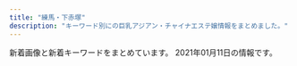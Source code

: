 ```yaml
---
title: "練馬・下赤塚"
description: "キーワード別にの巨乳アジアン・チャイナエステ嬢情報をまとめました。"
---
```


新着画像と新着キーワードをまとめています。
2021年01月11日の情報です。

<DmmAffiliateIns />
<KeywordTable
  shops={
    [
    {
        "url": "http://anzu.abnavi.info/",
        "keywords": {
            "85": 3,
            "D": 8,
            "83": 1,
            "C": 17,
            "87": 3,
            "E": 2,
            "86": 3
        },
        "station": "\u6210\u5897\u99c5",
        "img_links": [
            "http://anzu.abnavi.info/images/room3.jpg",
            "http://anzu.abnavi.info/images/s_staff.jpg",
            "http://anzu.abnavi.info/images/nbj3.jpg",
            "http://anzu.abnavi.info/photos/sites/35/2020/11/2020110503074787.jpg",
            "http://anzu.abnavi.info/images/nbj1.jpg",
            "http://anzu.abnavi.info/photos/sites/35/2020/10/2020103006583191.jpg",
            "http://anzu.abnavi.info/images/room2.jpg",
            "http://anzu.abnavi.info/images/mobile.jpg",
            "http://anzu.abnavi.info/photos/sites/35/2020/10/2020103006583042.jpg",
            "http://anzu.abnavi.info/images/news_bj3.jpg",
            "http://anzu.abnavi.info/photos/sites/35/2020/11/2020110503074285.jpg",
            "http://anzu.abnavi.info/photos/sites/35/2020/11/2020111701471610.jpg",
            "http://anzu.abnavi.info/images/room1.jpg",
            "http://anzu.abnavi.info/images/end.png",
            "http://anzu.abnavi.info/photos/sites/35/2020/11/2020111701471573.jpg",
            "http://anzu.abnavi.info/photos/sites/35/2020/10/2020103006583225.jpg",
            "http://anzu.abnavi.info/photos/sites/35/2020/10/2020103006583256.jpg",
            "http://anzu.abnavi.info/photos/sites/35/2021/01/2021010706402780.jpg",
            "http://anzu.abnavi.info/images/room4.jpg",
            "http://anzu.abnavi.info/images/top.jpg",
            "http://anzu.abnavi.info/photos/sites/35/2020/11/2020111105580517.jpg",
            "http://anzu.abnavi.info/photos/sites/35/2020/10/2020103007061436.jpg",
            "http://anzu.abnavi.info/images/s_news.png"
        ],
        "name": "\u59eb"
    },
    {
        "keywords": {
            "C": 8
        },
        "url": "http://www.nerima-rose.com/",
        "station": "\u7df4\u99ac\u99c5\u5357\u53e3",
        "name": "ROSE",
        "img_links": [
            "http://www.nerima-rose.com/images/rosa-pindao_07.jpg",
            "http://www.nerima-rose.com/images/shop/4/s1.jpg",
            "http://www.nerima-rose.com/images/sys3.jpg",
            "http://www.nerima-rose.com/images/index-rosa_04.jpg",
            "http://www.nerima-rose.com/images/staff/16/kaori2.jpg",
            "http://www.nerima-rose.com/images/aroma/r3.jpg",
            "http://www.nerima-rose.com/images/staff/17/2/kina.jpg",
            "http://www.nerima-rose.com/images/staff/17/2/nana.png",
            "http://www.nerima-rose.com/images/rosa-sys_09a.jpg",
            "http://www.nerima-rose.com/images/shop/11.jpg",
            "http://www.nerima-rose.com/images/index-rosa_09.jpg",
            "http://www.nerima-rose.com/images/nav/nav-rec.jpg",
            "http://www.nerima-rose.com/images/staff/16/misaki2.jpg",
            "http://www.nerima-rose.com/images/shop/3/sh1.jpg",
            "http://www.nerima-rose.com/images/index-rosa_02.jpg",
            "http://www.nerima-rose.com/images/shop/h1.jpg",
            "http://www.nerima-rose.com/images/staff/17/riri.jpg",
            "http://www.nerima-rose.com/images/images/sys2018_06.jpg",
            "http://www.nerima-rose.com/images/staff/17/2/ena.jpg",
            "http://www.nerima-rose.com/images/aroma/r1.jpg",
            "http://www.nerima-rose.com/images/rosa-sys_04.jpg",
            "http://www.nerima-rose.com/images/aroma/r2.jpg",
            "http://www.nerima-rose.com/images/images/sys2018_03.jpg",
            "http://www.nerima-rose.com/cgi-bin/topics/img/16-1.jpg",
            "http://www.nerima-rose.com/images/staff/16/aya2.jpg",
            "http://www.nerima-rose.com/images/rosa-pindao_09.jpg",
            "http://www.nerima-rose.com/images/nav/nav-acc.jpg"
        ]
    },
    {
        "station": "\u7df4\u99ac\u99c5A1\u51fa\u53e3",
        "name": "\u30d0\u30d3",
        "img_links": [
            "http://giuytor.xyz/webstyle/line6.png",
            "http://giuytor.xyz/uploads/201210/1-201210163253163.jpg",
            "http://giuytor.xyz/webstyle/line5.png",
            "http://giuytor.xyz/uploads/201027/1-20102G24336356.jpg",
            "http://giuytor.xyz/uploads/201026/1-2010261A409633.jpg",
            "http://giuytor.xyz/uploads/201112/1-20111210002S57.jpg",
            "http://giuytor.xyz/webstyle/call.jpg",
            "http://giuytor.xyz/webstyle/call(1).jpg",
            "http://giuytor.xyz/uploads/201026/1-2010261A21I03.jpg",
            "http://giuytor.xyz/uploads/201030/1-201030101635910.jpg",
            "http://giuytor.xyz/webstyle/line2.png",
            "http://giuytor.xyz/webstyle/line4.png",
            "http://giuytor.xyz/uploads/201027/1-20102G24601461.jpg",
            "http://giuytor.xyz/webstyle/notice.png",
            "http://giuytor.xyz/uploads/201027/1-20102G24150649.jpg",
            "http://giuytor.xyz/uploads/201027/1-20102G24422144.jpg",
            "http://giuytor.xyz/webstyle/sign(1).png",
            "http://giuytor.xyz/uploads/201027/1-20102G2423W16.jpg",
            "http://giuytor.xyz/webstyle/sign.png",
            "http://giuytor.xyz/webstyle/line1.png",
            "http://giuytor.xyz/webstyle/line3.png",
            "http://giuytor.xyz/uploads/201026/1-201026164952248.jpg",
            "http://giuytor.xyz/uploads/201210/1-2012101602095L.jpg",
            "http://giuytor.xyz/webstyle/sign(2).png",
            "http://giuytor.xyz/webstyle/mobile_02.png",
            "http://giuytor.xyz/webstyle/mobile_01.png",
            "http://giuytor.xyz/uploads/201027/1-20102G24525a5.jpg"
        ],
        "url": "http://giuytor.xyz/",
        "keywords": {
            "\u4e73": 7
        }
    },
    {
        "station": "\u7df4\u99ac\u99c5",
        "name": "\u591c\u306e\u30ac\u30fc\u30c7\u30f3",
        "keywords": {
            "D": 3,
            "87": 1,
            "F": 1,
            "92": 2,
            "89": 2,
            "85": 1,
            "E": 1,
            "C": 1
        },
        "img_links": [
            "http://koukoku.xyz/garden/css/staff/staff001.jpg",
            "http://koukoku.xyz/garden/css/staff/staff004.jpg",
            "http://koukoku.xyz/garden/css/staff001.jpg",
            "http://koukoku.xyz/garden/css/staff/staff05.jpg",
            "http://koukoku.xyz/garden/css/right.jpg",
            "http://koukoku.xyz/garden/css/nav/nav06.png",
            "http://koukoku.xyz/garden/css/staff05.jpg",
            "http://koukoku.xyz/garden/css/nav/nav04.png",
            "http://koukoku.xyz/garden/css/nav/nav02.png",
            "http://koukoku.xyz/garden/css/top01.jpg",
            "http://koukoku.xyz/garden/css/staff/staff003.jpg",
            "http://koukoku.xyz/garden/css/nav/nav01.png",
            "http://koukoku.xyz/garden/css/staff/staff06.jpg",
            "http://koukoku.xyz/garden/css/nav/nav03.png",
            "http://koukoku.xyz/garden/css/staff06.jpg",
            "http://koukoku.xyz/garden/css/top04.jpg",
            "http://koukoku.xyz/garden/css/staff/staff05-b.jpg",
            "http://koukoku.xyz/garden/css/staff0002.jpg",
            "http://koukoku.xyz/garden/css/nav/nav05.png",
            "http://koukoku.xyz/garden/css/left.jpg",
            "http://koukoku.xyz/garden/css/staff/staff002.jpg",
            "http://koukoku.xyz/garden/css/tel.png"
        ],
        "url": "http://koukoku.xyz/garden/"
    },
    {
        "name": "\u30b7\u30a8\u30b9\u30bf",
        "keywords": {
            "85": 8,
            "D": 12,
            "88": 4
        },
        "station": "\u5927\u6cc9\u5b66\u5712\u99c5\u5317\u53e3",
        "img_links": [
            "http://siesta.ests.jp/images/news.jpg",
            "http://siesta.ests.jp/images/acc4.jpg",
            "http://siesta.ests.jp/photos/sites/39/2021/01/2021011116333321.jpg",
            "http://siesta.ests.jp/images/info.jpg",
            "http://siesta.ests.jp/images/mobile1.jpg",
            "http://siesta.ests.jp/images/s-staff.jpg",
            "http://siesta.ests.jp/images/mobile.jpg",
            "http://siesta.ests.jp/images/pick.jpg",
            "http://siesta.ests.jp/images/acc1.jpg",
            "http://siesta.ests.jp/images/acc3.jpg",
            "http://siesta.ests.jp/photos/sites/39/2021/01/2021010314234247.jpg",
            "http://siesta.ests.jp/images/s-recriut.jpg",
            "http://siesta.ests.jp/photos/sites/39/2021/01/2021011116333493.jpg",
            "http://siesta.ests.jp/images/acc2.jpg",
            "http://siesta.ests.jp/photos/sites/39/2021/01/2021011116333298.jpg",
            "http://siesta.ests.jp/images/top.png"
        ],
        "url": "http://siesta.ests.jp/"
    },
    {
        "keywords": {
            "C": 7
        },
        "img_links": [
            "http://himawari.est-u.com/staff/sakura.jpg",
            "http://himawari.est-u.com/staff/yuki.jpg",
            "http://himawari.est-u.com/staff/nami.jpg",
            "http://himawari.est-u.com/images/a2.jpg",
            "http://himawari.est-u.com/images/index_02.jpg",
            "http://himawari.est-u.com/images/index_08.jpg",
            "http://himawari.est-u.com/staff/umi.jpg",
            "http://himawari.est-u.com/staff/eri.jpg",
            "http://himawari.est-u.com/images/therpist.jpg",
            "http://himawari.est-u.com/staff/asuka.jpg",
            "http://himawari.est-u.com/images/index_10.jpg",
            "http://himawari.est-u.com/images/index2_08.jpg",
            "http://himawari.est-u.com/staff/miyuki.jpg",
            "http://himawari.est-u.com/images/a1.jpg",
            "http://himawari.est-u.com/images/down.jpg",
            "http://himawari.est-u.com/images/index_04.jpg",
            "http://himawari.est-u.com/staff/izumi.jpg"
        ],
        "name": "\u3072\u307e\u308f\u308a",
        "station": "\u7df4\u99ac\u99c5\u5357\u53e3",
        "url": "http://himawari.est-u.com/"
    },
    {
        "keywords": {
            "88": 1,
            "C": 17,
            "F": 3,
            "D": 1,
            "87": 3,
            "89": 2,
            "86": 4,
            "E": 5
        },
        "img_links": [
            "http://binrou.net/img/acc.jpg",
            "http://binrou.net/img/st108.jpg",
            "http://binrou.net/i/img/r1.jpg",
            "http://binrou.net/i/img/sta104.jpg",
            "http://binrou.net/i/img/r3.jpg",
            "http://binrou.net/i/img/sta116.jpg",
            "http://binrou.net/img/sta111.jpg",
            "http://binrou.net/i/img/sta100.jpg",
            "http://binrou.net/img/st116.jpg",
            "http://binrou.net/img/mo.png",
            "http://binrou.net/img/sta114.jpg",
            "http://binrou.net/img/s117.jpg",
            "http://binrou.net/i/img/sta80.jpg",
            "http://binrou.net/i/img/sta114.jpg",
            "http://binrou.net/img/sta116.jpg",
            "http://binrou.net/i/img/sta112.jpg",
            "http://binrou.net/img/st107.jpg",
            "http://binrou.net/img/st114.jpg",
            "http://binrou.net/i/img/sta108.jpg",
            "http://binrou.net/img/st112.jpg",
            "http://binrou.net/i/img/sta117.jpg",
            "http://binrou.net/i/img/sta88.jpg",
            "http://binrou.net/i/img/sta97.jpg",
            "http://binrou.net/img/s111.jpg",
            "http://binrou.net/img/fla.jpg",
            "http://binrou.net/i/img/sta109.jpg",
            "http://binrou.net/i/img/r4.jpg",
            "http://binrou.net/i/img/sta89.jpg",
            "http://binrou.net/img/st115.jpg",
            "http://binrou.net/i/img/r2.jpg",
            "http://binrou.net/img/s115.jpg",
            "http://binrou.net/i/img/sta98.jpg",
            "http://binrou.net/img/sta112.jpg",
            "http://binrou.net/img/s108.jpg",
            "http://binrou.net/i/img/sta115.jpg",
            "http://binrou.net/img/s114.jpg",
            "http://binrou.net/img/st117.jpg",
            "http://binrou.net/img/sta117.jpg",
            "http://binrou.net/img/s109.jpg",
            "http://binrou.net/img/st111.jpg",
            "http://binrou.net/i/img/sta105.jpg",
            "http://binrou.net/img/sta115.jpg",
            "http://binrou.net/img/sta107.jpg",
            "http://binrou.net/img/sta109.jpg",
            "http://binrou.net/img/botton.jpg",
            "http://binrou.net/img/s112.jpg",
            "http://binrou.net/i/img/acc.jpg",
            "http://binrou.net/img/st109.jpg",
            "http://binrou.net/i/img/st111.jpg",
            "http://binrou.net/i/img/sta92.jpg",
            "http://binrou.net/img/pickup20.jpg",
            "http://binrou.net/img/sta108.jpg",
            "http://binrou.net/img/s116.jpg",
            "http://binrou.net/i/img/sta111.jpg",
            "http://binrou.net/i/img/sta94.jpg",
            "http://binrou.net/i/img/st115.jpg"
        ],
        "name": "\u30ad\u30e9\u30ad\u30e9",
        "url": "http://binrou.net/",
        "station": "\u7df4\u99ac\u99c5\u897f\u53e3"
    },
    {
        "station": "\u7df4\u99ac\u99c5\u897f\u53e3",
        "name": "\u30dd\u30f3\u30d5\u30fc",
        "img_links": [
            "http://ponfu-massage.work/img/botton.jpg",
            "http://ponfu-massage.work/img/sta44.jpg",
            "http://ponfu-massage.work/img/st28.jpg",
            "http://ponfu-massage.work/img/st35.jpg",
            "http://ponfu-massage.work/img/acc7.jpg",
            "http://ponfu-massage.work/img/s26.jpg",
            "http://ponfu-massage.work/img/sta43.jpg",
            "http://ponfu-massage.work/img/sta40.jpg",
            "http://ponfu-massage.work/img/acc2.jpg",
            "http://ponfu-massage.work/img/st40.jpg",
            "http://ponfu-massage.work/img/sta35.jpg",
            "http://ponfu-massage.work/img/st42.jpg",
            "http://ponfu-massage.work/img/sta28.jpg",
            "http://ponfu-massage.work/img/sta42.jpg",
            "http://ponfu-massage.work/img/sta38.jpg",
            "http://ponfu-massage.work/img/s30.jpg",
            "http://ponfu-massage.work/img/sta37.jpg",
            "http://ponfu-massage.work/img/st18.jpg",
            "http://ponfu-massage.work/img/sta30.jpg",
            "http://ponfu-massage.work/img/acc8.jpg",
            "http://ponfu-massage.work/img/s39.jpg",
            "http://ponfu-massage.work/img/st39.jpg",
            "http://ponfu-massage.work/img/st43.jpg",
            "http://ponfu-massage.work/img/s38.jpg",
            "http://ponfu-massage.work/img/s37.jpg",
            "http://ponfu-massage.work/img/sta39.jpg",
            "http://ponfu-massage.work/img/st41.jpg",
            "http://ponfu-massage.work/img/sta41.jpg",
            "http://ponfu-massage.work/img/s43.jpg",
            "http://ponfu-massage.work/img/acc4.jpg",
            "http://ponfu-massage.work/img/s42.jpg",
            "http://ponfu-massage.work/img/acc1.jpg",
            "http://ponfu-massage.work/img/st44.jpg",
            "http://ponfu-massage.work/img/st26.jpg",
            "http://ponfu-massage.work/img/acc9.jpg",
            "http://ponfu-massage.work/img/s41.jpg",
            "http://ponfu-massage.work/img/s40.jpg",
            "http://ponfu-massage.work/img/acc10.jpg",
            "http://ponfu-massage.work/img/st30.jpg",
            "http://ponfu-massage.work/img/s44.jpg",
            "http://ponfu-massage.work/img/acc5.jpg",
            "http://ponfu-massage.work/img/st37.jpg",
            "http://ponfu-massage.work/img/st38.jpg",
            "http://ponfu-massage.work/img/acc6.jpg",
            "http://ponfu-massage.work/img/sta26.jpg",
            "http://ponfu-massage.work/img/campian.jpg",
            "http://ponfu-massage.work/img/acc3.jpg"
        ],
        "keywords": {
            "F": 1,
            "D": 11,
            "89": 1,
            "85": 3,
            "84": 1,
            "C": 22,
            "87": 4,
            "88": 4
        },
        "url": "http://ponfu-massage.work/"
    },
    {
        "name": "\u61a9",
        "url": "http://c-ikoi.work/",
        "keywords": {},
        "img_links": [
            "http://c-ikoi.work/images/1.jpg",
            "http://c-ikoi.work/img/momo1.jpg",
            "http://c-ikoi.work/images/line.png",
            "http://c-ikoi.work/images/rec2.png",
            "http://c-ikoi.work/img/misaki1.jpg",
            "http://c-ikoi.work/images/interior_t.jpg",
            "http://c-ikoi.work/images/head.jpg",
            "http://c-ikoi.work/images/int2.png",
            "http://c-ikoi.work/images/mobile.jpg",
            "http://c-ikoi.work/images/news.jpg",
            "http://c-ikoi.work/img/riri1.jpg",
            "http://c-ikoi.work/images/rec1.png",
            "http://c-ikoi.work/images/int3.png",
            "http://c-ikoi.work/images/2.jpg",
            "http://c-ikoi.work/images/tel.jpg",
            "http://c-ikoi.work/images/3.jpg",
            "http://c-ikoi.work/images/concept.jpg",
            "http://c-ikoi.work/images/sys3.png",
            "http://c-ikoi.work/images/sys2.jpg",
            "http://c-ikoi.work/images/4.jpg",
            "http://c-ikoi.work/images/staff_t.jpg",
            "http://c-ikoi.work/images/int1.png",
            "http://c-ikoi.work/img/yuna1.jpg",
            "http://c-ikoi.work/images/sys1.jpg"
        ],
        "station": "\u5927\u5c71\u99c5\u5357\u53e3"
    },
    {
        "name": "AROMA PLAZA \u30a2\u30ed\u30de\u30d7\u30e9\u30b6",
        "station": "\u77f3\u795e\u4e95\u516c\u5712\u99c5\u5357\u53e3",
        "keywords": {
            "D": 10,
            "C": 4,
            "E": 6
        },
        "img_links": [
            "http://aroma-p.info/wp/wp-content/themes/Butterfly2_ver_1_3/event/top-img021.png",
            "http://aroma-p.info/wp/wp-content/uploads/2019/07/darstyfauya.jpg",
            "http://aroma-p.info/wp/wp-content/themes/Butterfly2_ver_1_3/images/room/4.jpg",
            "http://aroma-p.info/wp/wp-content/themes/Butterfly2_ver_1_3/images/room/6.jpg",
            "http://aroma-p.info/wp/wp-content/uploads/2019/01/hsiaojilakla.jpg",
            "http://aroma-p.info/wp/wp-content/themes/Butterfly2_ver_1_3/event/top-img09.png",
            "http://aroma-p.info/wp/wp-content/themes/Butterfly2_ver_1_3/images/room/1.jpg",
            "http://aroma-p.info/wp/wp-content/uploads/2020/09/78654a1.jpg",
            "http://aroma-p.info/wp/wp-content/themes/Butterfly2_ver_1_3/images/room/5.jpg",
            "http://aroma-p.info/wp/wp-content/themes/Butterfly2_ver_1_3/images/tel.png",
            "http://aroma-p.info/wp/wp-content/uploads/2020/10/198765rsa.jpg",
            "http://aroma-p.info/wp/wp-content/uploads/2019/12/sayugihojka.jpg",
            "http://aroma-p.info/wp/wp-content/themes/Butterfly2_ver_1_3/images/room/3.jpg",
            "http://aroma-p.info/wp/wp-content/uploads/2019/11/asashiojpka.jpg",
            "http://aroma-p.info/wp/wp-content/uploads/2018/06/hiusasalklksaa.jpg",
            "http://aroma-p.info/wp/wp-content/themes/Butterfly2_ver_1_3/images/room/2.jpg",
            "http://aroma-p.info/wp/wp-content/uploads/2019/07/faytusgiahojpk.jpg",
            "http://aroma-p.info/wp/wp-content/uploads/2020/11/iouyghsa.jpg",
            "http://aroma-p.info/wp/wp-content/uploads/2020/07/aws4e5drft1.jpg",
            "http://aroma-p.info/wp/wp-content/themes/Butterfly2_ver_1_3/event/top-img01.png",
            "http://aroma-p.info/wp/wp-content/themes/Butterfly2_ver_1_3/images/call.png"
        ],
        "url": "http://aroma-p.info/"
    },
    {
        "station": "\u4e0a\u677f\u6a4b\u99c5\u5317\u53e3",
        "name": "\u8776",
        "keywords": {},
        "img_links": [
            "http://www.relaxes.info/images/header_bg.png",
            "http://www.relaxes.info/images/t2.png",
            "http://www.relaxes.info/images/ttl_price.png",
            "http://www.relaxes.info/images/ttl_staff.png",
            "http://www.relaxes.info/up/uploads/20180315212810me.jpg",
            "http://www.relaxes.info/images/t1.png",
            "http://www.relaxes.info/up/uploads/2017071800271212.jpg",
            "http://www.relaxes.info/images/price.jpg",
            "http://www.relaxes.info/images/ttl_qj.png",
            "http://www.relaxes.info/images/info.jpg",
            "http://www.relaxes.info/up/uploads/20201028211704mm.jpg",
            "http://www.relaxes.info/images/s1.png",
            "http://www.relaxes.info/images/rec.png"
        ],
        "url": "http://www.relaxes.info/"
    },
    {
        "url": "http://amaen.rankuens.com/",
        "keywords": {
            "C": 1,
            "87": 1,
            "D": 1,
            "89": 3
        },
        "station": "\u7df4\u99ac\u99c5",
        "img_links": [
            "http://amaen.rankuens.com/css/top04.jpg",
            "http://amaen.rankuens.com/css/nav/nav05.png",
            "http://amaen.rankuens.com/css/left.png",
            "http://amaen.rankuens.com/css/staff/naiyo01.png",
            "http://amaen.rankuens.com/css/staff/staff-001.jpg",
            "http://amaen.rankuens.com/css/staff/staff-002.jpg",
            "http://amaen.rankuens.com/css/top01.jpg",
            "http://amaen.rankuens.com/css/staff/staff-04.jpg",
            "http://amaen.rankuens.com/css/nav/nav01.png",
            "http://amaen.rankuens.com/css/nav/nav06.png",
            "http://amaen.rankuens.com/css/staff/naiyo02.png",
            "http://amaen.rankuens.com/css/head.jpg",
            "http://amaen.rankuens.com/css/nav/nav02.png",
            "http://amaen.rankuens.com/css/staff/staff-03.jpg",
            "http://amaen.rankuens.com/css/top02.jpg",
            "http://amaen.rankuens.com/css/right.png",
            "http://amaen.rankuens.com/css/nav/nav03.png",
            "http://amaen.rankuens.com/css/nav/nav04.png"
        ],
        "name": "\u7518\u3048\u3093\u574a"
    },
    {
        "url": "http://es-nerima.biz/",
        "name": "\u3046\u3089\u3089",
        "img_links": [
            "http://es-nerima.biz/wp-content/uploads/2016/10/gallery1.jpg",
            "http://es-nerima.biz/wp-content/themes/template-salon2/images/tel.png",
            "http://es-nerima.biz/wp-content/uploads/2016/10/g3-250x330.jpg",
            "http://es-nerima.biz/wp-content/uploads/2016/10/camp-bnr.jpg",
            "http://es-nerima.biz/wp-content/uploads/2016/10/gallery7.jpg",
            "http://es-nerima.biz/wp-content/themes/template-salon2/images/gallery2.jpg",
            "http://es-nerima.biz/wp-content/themes/template-salon2/images/massage-de_88_31.jpg",
            "http://es-nerima.biz/wp-content/uploads/2016/10/g1-250x330.jpg",
            "http://es-nerima.biz/wp-content/themes/template-salon2/images/pickup-frame.png",
            "http://es-nerima.biz/wp-content/themes/template-salon2/images/gallery1.jpg",
            "http://es-nerima.biz/wp-content/uploads/2016/10/girl-1-250x330.jpg",
            "http://es-nerima.biz/wp-content/themes/template-salon2/images/slider1.jpg",
            "http://es-nerima.biz/wp-content/uploads/2016/10/g5.jpg",
            "http://es-nerima.biz/wp-content/uploads/2016/10/gallery6.jpg",
            "http://es-nerima.biz/wp-content/uploads/2016/10/gallery2.jpg",
            "http://es-nerima.biz/wp-content/uploads/2016/10/gallery5.jpg",
            "http://es-nerima.biz/wp-content/themes/template-salon2/images/news-ttl.png",
            "http://es-nerima.biz/wp-content/uploads/2016/10/g3.jpg",
            "http://es-nerima.biz/wp-content/uploads/2016/10/g5-250x330.jpg",
            "http://es-nerima.biz/wp-content/uploads/2016/10/gallery8-600x600.jpg",
            "http://es-nerima.biz/wp-content/themes/template-salon2/images/gallery4.jpg",
            "http://es-nerima.biz/wp-content/uploads/2016/10/g4-250x330.jpg",
            "http://es-nerima.biz/wp-content/uploads/2016/10/g6-250x330.jpg",
            "http://es-nerima.biz/wp-content/uploads/2016/10/g4.jpg",
            "http://cdn.dino-es.com/images/logo/88x31DinoEs.png",
            "http://es-nerima.biz/wp-content/themes/template-salon2/images/camp-bnr.jpg",
            "http://es-nerima.biz/wp-content/uploads/2016/10/g6.jpg",
            "http://es-nerima.biz/wp-content/themes/template-salon2/images/pickup-ttl.png",
            "http://es-nerima.biz/wp-content/uploads/2016/10/mika.jpg",
            "http://es-nerima.biz/wp-content/uploads/2016/10/eri-250x330.jpg",
            "http://es-nerima.biz/wp-content/uploads/2016/10/mika-250x330.jpg",
            "http://es-nerima.biz/wp-content/uploads/2016/10/eri.jpg",
            "http://es-nerima.biz/wp-content/themes/template-salon2/images/gallery3.jpg",
            "http://es-nerima.biz/wp-content/uploads/2016/10/gallery3.jpg",
            "http://es-nerima.biz/wp-content/themes/template-salon2/images/newface-ttl.png",
            "http://es-nerima.biz/wp-content/uploads/2016/10/girl-1.jpg",
            "http://es-nerima.biz/wp-content/themes/template-salon2/images/magazine.jpg",
            "http://es-nerima.biz/wp-content/uploads/2016/10/gallery8.jpg",
            "http://es-nerima.biz/wp-content/themes/template-salon2/images/gallery-ttl.png"
        ],
        "station": "\u7df4\u99ac\u99c5\u5317\u53e3",
        "keywords": {}
    },
    {
        "url": "http://www.es-kou.link/",
        "keywords": {},
        "img_links": [
            "http://www.es-kou.link/images/sys3.png",
            "http://www.es-kou.link/images/info.png",
            "http://www.es-kou.link/images/head.jpg",
            "http://www.es-kou.link/img/satomi1.jpg",
            "http://www.es-kou.link/images/int2.png",
            "http://www.es-kou.link/images/b1.jpg",
            "http://www.es-kou.link/images/sys1.jpg",
            "http://www.es-kou.link/img/mimi1.jpg",
            "http://www.es-kou.link/images/3.jpg",
            "http://www.es-kou.link/images/1.jpg",
            "http://www.es-kou.link/images/2.jpg",
            "http://www.es-kou.link/images/staff_t.jpg",
            "http://www.es-kou.link/images/news.jpg",
            "http://www.es-kou.link/images/s1.png",
            "http://www.es-kou.link/images/int1.png",
            "http://www.es-kou.link/images/sys2.jpg",
            "http://www.es-kou.link/images/b2.jpg",
            "http://www.es-kou.link/images/mobile.jpg",
            "http://www.es-kou.link/images/interior_t.jpg",
            "http://www.es-kou.link/img/nana1.jpg"
        ],
        "station": "\u4e0b\u8d64\u585a\u99c5\u5317\u53e3",
        "name": "\u7d05\u6708"
    },
    {
        "station": "\u7df4\u99ac\u99c5\u897f\u53e3",
        "keywords": {
            "D": 7,
            "E": 8
        },
        "url": "https://salasa.tokyo/",
        "name": "\u3064\u307c\u307f",
        "img_links": [
            "https://salasa.tokyo/wp-content/themes/este/img/top-img01b.png",
            "https://salasa.tokyo/wp-content/themes/este/img/top-img01.png",
            "https://salasa.tokyo/wp-content/themes/este/img/3.jpg",
            "https://salasa.tokyo/wp-content/themes/este/img/top-img02.png",
            "https://salasa.tokyo/wp-content/themes/este/img/tel_header.png",
            "https://salasa.tokyo/wp-content/uploads/2020/02/41salasa.jpg",
            "https://salasa.tokyo/wp-content/uploads/2020/02/1salasa.jpg",
            "https://salasa.tokyo/wp-content/themes/este/img/tel_footer.png",
            "https://salasa.tokyo/wp-content/themes/este/img/1.jpg",
            "https://salasa.tokyo/wp-content/uploads/2020/02/32salasa.jpg",
            "https://salasa.tokyo/wp-content/themes/este/img/4.jpg",
            "https://salasa.tokyo/wp-content/themes/este/img/top-img04.png",
            "https://salasa.tokyo/wp-content/themes/este/img/call.png",
            "https://salasa.tokyo/wp-content/themes/este/img/top-img05.png",
            "https://salasa.tokyo/wp-content/uploads/2020/02/11salasa.jpg",
            "https://salasa.tokyo/wp-content/themes/este/img/top-img021.png",
            "https://salasa.tokyo/wp-content/themes/este/img/top-img01a.png",
            "https://salasa.tokyo/wp-content/themes/este/img/2.jpg"
        ]
    },
    {
        "name": "\u5927\u5983",
        "img_links": [
            "http://sh-dafei.work/uploads/190301/1-1Z30116320A41.jpg",
            "http://sh-dafei.work/uploads/181206/1-1Q2061253211D.jpg",
            "http://sh-dafei.work/uploads/allimg/180612/1-1P612160305350.jpg",
            "http://sh-dafei.work/templets/default/pc/picture/face.png",
            "http://sh-dafei.work/uploads/181207/1-1Q20G35320X0.png",
            "http://sh-dafei.work/uploads/181206/1-1Q2061250494E.jpg",
            "http://sh-dafei.work/templets/default/pc/picture/s_pick.png",
            "http://sh-dafei.work/templets/default/pc/picture/s_staff.png",
            "http://sh-dafei.work/uploads/180227/1-1P22G40S5448.jpg",
            "http://sh-dafei.work/uploads/171031/1-1G0311G344914.jpg",
            "http://sh-dafei.work/uploads/181206/1-1Q2061249563O.jpg",
            "http://sh-dafei.work/uploads/190130/1-1Z130162635508.jpg",
            "http://sh-dafei.work/uploads/171031/1-1G0311G556445.jpg",
            "http://sh-dafei.work/uploads/191115/1-191115132040J2.jpg",
            "http://sh-dafei.work/templets/default/pc/picture/staffs.png",
            "http://sh-dafei.work/uploads/180612/1-1P6121601061c.jpg",
            "http://sh-dafei.work/uploads/200612/1-200612154534W8.jpg",
            "http://sh-dafei.work/uploads/200117/1-20011G614144B.jpg",
            "http://sh-dafei.work/templets/default/pc/picture/end1.jpg",
            "http://sh-dafei.work/uploads/190809/1-1ZP9125I01S.jpg",
            "http://sh-dafei.work/uploads/181207/1-1Q20G40K63R.jpg",
            "http://sh-dafei.work/uploads/201002/1-201002144Z11V.jpg",
            "http://sh-dafei.work/uploads/181214/1-1Q214154222511.jpg",
            "http://sh-dafei.work/uploads/201113/1-20111314213cQ.jpg",
            "http://sh-dafei.work/uploads/190329/1-1Z329151011c7.jpg",
            "http://sh-dafei.work/uploads/171031/1-1G0311G4095M.jpg",
            "http://sh-dafei.work/uploads/171031/1-1G0311G531445.jpg",
            "http://sh-dafei.work/uploads/171031/1-1G0311G505933.jpg",
            "http://sh-dafei.work/uploads/181206/1-1Q206125154224.jpg",
            "http://sh-dafei.work/templets/default/pc/picture/s_news.png",
            "http://sh-dafei.work/uploads/180612/1-1P612160029349.jpg",
            "http://sh-dafei.work/uploads/190924/1-1Z924151334121.jpg"
        ],
        "station": "\u7df4\u99ac\u99c5\u897f\u53e3",
        "keywords": {},
        "url": "http://sh-dafei.work/"
    },
    {
        "keywords": {},
        "name": "\u697d\u3005",
        "img_links": [],
        "station": "\u65b0\u685c\u53f0\u99c5",
        "url": "https://1270791003.wixsite.com/mysite/"
    },
    {
        "station": "\u4e0b\u8d64\u585a\u99c5\u5317\u53e3",
        "keywords": {},
        "img_links": [
            "http://c-sakura.work/images/1.jpg",
            "http://c-sakura.work/images/int1.png",
            "http://c-sakura.work/images/int2.png",
            "http://c-sakura.work/images/sys1.png",
            "http://c-sakura.work/images/head.jpg",
            "http://c-sakura.work/img/yuyu1.jpg",
            "http://c-sakura.work/images/sisu.png",
            "http://c-sakura.work/images/tel.jpg",
            "http://c-sakura.work/images/interior_t.jpg",
            "http://c-sakura.work/images/3.jpg",
            "http://c-sakura.work/img/ami1.jpg",
            "http://c-sakura.work/images/staff_t.jpg",
            "http://c-sakura.work/images/mobile.jpg",
            "http://c-sakura.work/images/info.png",
            "http://c-sakura.work/images/news.png",
            "http://c-sakura.work/images/2.jpg",
            "http://c-sakura.work/img/yuri1.jpg"
        ],
        "name": "\u9577\u4e45*\u3061\u3087\u3046\u304d\u3085\u3046",
        "url": "http://c-sakura.work/"
    },
    {
        "img_links": [
            "http://lachesis.este88.com/gals/itika2.jpg",
            "http://lachesis.este88.com/gals/miho1.jpg",
            "http://lachesis.este88.com/gals/aoi1.jpg",
            "http://lachesis.este88.com/gals/rinnka4.jpg",
            "http://lachesis.este88.com/gals/rinnka3.jpg",
            "http://lachesis.este88.com/gals/narumi1.jpg",
            "http://lachesis.este88.com/images/line.jpg",
            "https://lachesis.este88.com/gals/narumi1.jpg",
            "http://lachesis.este88.com/gals/arisa2.jpg",
            "https://lachesis.este88.com/images/sysh3bar.png",
            "http://lachesis.este88.com/gals/tumugi2.jpg",
            "https://lachesis.este88.com/gals/itika1.jpg",
            "https://lachesis.este88.com/gals/tumugi1.jpg",
            "http://lachesis.este88.com/gals/rinnka2.jpg",
            "https://lachesis.este88.com/gals/aoi1.jpg",
            "http://lachesis.este88.com/gals/miku3.jpg",
            "http://lachesis.este88.com/gals/aoi2.jpg",
            "http://lachesis.este88.com/gals/yuu4.jpg",
            "http://lachesis.este88.com/gals/narumi3.jpg",
            "http://lachesis.este88.com/gals/narumi2.jpg",
            "http://lachesis.este88.com/gals/aoi3.jpg",
            "http://lachesis.este88.com/gals/arisa3.jpg",
            "http://lachesis.este88.com/gals/sayaka2.jpg",
            "http://lachesis.este88.com/gals/itika3.jpg",
            "http://lachesis.este88.com/gals/minami2.jpg",
            "http://lachesis.este88.com/gals/rinnka1.jpg",
            "https://lachesis.este88.com/images/bg_header.jpg",
            "http://lachesis.este88.com/images/bg_header3.jpg",
            "http://lachesis.este88.com/gals/miku1.jpg",
            "http://momipara.jp/img/link/momi234.jpg",
            "http://lachesis.este88.com/gals/arisa1.jpg",
            "http://lachesis.este88.com/gals/miho2.jpg",
            "http://lachesis.este88.com/gals/narumi4.jpg",
            "https://lachesis.este88.com/gals/miho1.jpg",
            "http://lachesis.este88.com/gals/miku2.jpg",
            "http://lachesis.este88.com/gals/yuu2.jpg",
            "http://lachesis.este88.com/gals/sayaka3.jpg",
            "http://lachesis.este88.com/images/info5.jpg",
            "http://lachesis.este88.com/images/sysh3bar.png",
            "http://lachesis.este88.com/gals/yuu3.jpg",
            "http://lachesis.este88.com/gals/minami1.jpg",
            "https://lachesis.este88.com/gals/arisa1.jpg",
            "https://lachesis.este88.com/images/info5.jpg",
            "http://lachesis.este88.com/gals/itika1.jpg",
            "https://lachesis.este88.com/gals/miku1.jpg",
            "https://lachesis.este88.com/images/line.jpg",
            "https://lachesis.este88.com/gals/minami1.jpg",
            "https://lachesis.este88.com/images/bg_header3.jpg",
            "http://lachesis.este88.com/gals/maria1.jpg",
            "http://lachesis.este88.com/gals/amina2.jpg",
            "https://lachesis.este88.com/gals/sayaka1.jpg",
            "https://lachesis.este88.com/gals/maria1.jpg",
            "http://lachesis.este88.com/gals/tumugi1.jpg",
            "https://lachesis.este88.com/gals/amina1.jpg",
            "http://lachesis.este88.com/gals/mao1.jpg",
            "http://lachesis.este88.com/gals/yuu1.jpg",
            "http://lachesis.este88.com/gals/mao2.jpg",
            "https://lachesis.este88.com/gals/yuu1.jpg",
            "http://lachesis.este88.com/gals/tumugi3.jpg",
            "https://lachesis.este88.com/gals/rinnka1.jpg",
            "https://lachesis.este88.com/gals/mao1.jpg",
            "http://lachesis.este88.com/images/bg_header.jpg",
            "http://lachesis.este88.com/gals/sayaka1.jpg",
            "http://lachesis.este88.com/gals/miho3.jpg",
            "http://lachesis.este88.com/gals/amina3.jpg",
            "http://lachesis.este88.com/gals/amina1.jpg"
        ],
        "station": "\u5927\u6cc9\u5b66\u5712\u99c5",
        "name": "\u30e9\u30b1\u30b7\u30b9\u5927\u6cc9\u5b66\u5712",
        "keywords": {
            "80": 2,
            "93": 1,
            "95": 1,
            "G": 2,
            "83": 2,
            "D": 4,
            "87": 1,
            "91": 2,
            "94": 1,
            "84": 1,
            "88": 1,
            "F": 3,
            "86": 2,
            "C": 5
        },
        "url": "http://lachesis.este88.com/"
    },
    {
        "keywords": {
            "E": 2,
            "86": 17,
            "94": 1,
            "G": 1,
            "C": 24,
            "D": 16
        },
        "img_links": [
            "http://mannmaru.xyz/uploads/201026/1-201026095440P8.jpg",
            "http://mannmaru.xyz/plus/images/room5.jpg",
            "http://mannmaru.xyz/uploads/201106/1-2011061633492c.jpg",
            "http://mannmaru.xyz/style/images/room3.jpg",
            "http://mannmaru.xyz/uploads/201020/1-2010200TG3423.jpg",
            "http://mannmaru.xyz/style/images/mobile.jpg",
            "http://mannmaru.xyz/uploads/210105/1-210105124QM16.jpg",
            "http://mannmaru.xyz/style/images/end.jpg",
            "http://mannmaru.xyz/uploads/200930/1-200930092325118.jpg",
            "http://mannmaru.xyz/uploads/201214/1-201214140544N0.jpg",
            "http://mannmaru.xyz/style/images/girl-z1.jpg",
            "http://mannmaru.xyz/style/images/girl-z2.jpg",
            "http://mannmaru.xyz/uploads/201214/1-2012141405532C.jpg",
            "http://mannmaru.xyz/uploads/201111/1-201111132553140.jpg",
            "http://mannmaru.xyz/uploads/200908/1-200ZQ30412239.jpg",
            "http://mannmaru.xyz/uploads/201028/1-20102Q24R2Y7.jpg",
            "http://mannmaru.xyz/uploads/201130/1-20113009354V96.jpg",
            "http://mannmaru.xyz/uploads/201214/1-201214140532633.jpg",
            "http://mannmaru.xyz/uploads/201028/1-20102Q24PXb.jpg",
            "http://mannmaru.xyz/uploads/201010/1-2010101A4532c.jpg",
            "http://mannmaru.xyz/uploads/201028/1-20102Q24S0942.jpg",
            "http://mannmaru.xyz/style/images/bj3.png",
            "http://mannmaru.xyz/uploads/200908/1-200ZQ30400545.jpg",
            "http://mannmaru.xyz/uploads/201130/1-20113009355I62.jpg",
            "http://mannmaru.xyz/uploads/201020/1-2010200TF4347.jpg",
            "http://mannmaru.xyz/uploads/200912/1-200912152551K9.jpg",
            "http://mannmaru.xyz/style/images/dt.jpg",
            "http://mannmaru.xyz/uploads/201112/1-2011120U259211.jpg",
            "http://mannmaru.xyz/uploads/201111/1-201111132535H6.jpg",
            "http://mannmaru.xyz/uploads/201106/1-201106163411121.jpg",
            "http://mannmaru.xyz/uploads/200908/1-200ZQ304213L.jpg",
            "http://mannmaru.xyz/uploads/201006/1-201006104306102.jpg",
            "http://mannmaru.xyz/uploads/200808/1-200PQ35300X8.jpg",
            "http://mannmaru.xyz/style/images/room4.jpg",
            "http://mannmaru.xyz/uploads/200930/1-20093009233O42.jpg",
            "http://mannmaru.xyz/uploads/201006/1-201006104323245.jpg",
            "http://mannmaru.xyz/uploads/201212/1-201212152243942.jpg",
            "http://mannmaru.xyz/uploads/201111/1-2011111325441M.jpg",
            "http://mannmaru.xyz/uploads/201130/1-20113009352G24.jpg",
            "http://mannmaru.xyz/style/images/top.png",
            "http://mannmaru.xyz/uploads/200930/1-200930092346129.jpg",
            "http://mannmaru.xyz/uploads/201106/1-201106163420503.jpg",
            "http://mannmaru.xyz/style/images/room1.jpg",
            "http://mannmaru.xyz/uploads/200829/1-200R913195W14.jpg",
            "http://mannmaru.xyz/uploads/201112/1-2011120U33N31.jpg",
            "http://mannmaru.xyz/style/images/room2.jpg",
            "http://mannmaru.xyz/style/images/staff_line.png",
            "http://mannmaru.xyz/uploads/201006/1-201006104331a4.jpg",
            "http://mannmaru.xyz/uploads/201112/1-2011120U32Q21.jpg",
            "http://mannmaru.xyz/uploads/210105/1-210105124S0643.jpg",
            "http://mannmaru.xyz/uploads/201226/1-20122616061Aa.jpg",
            "http://mannmaru.xyz/uploads/201020/1-2010200T649248.jpg",
            "http://mannmaru.xyz/uploads/210105/1-210105124T2148.jpg"
        ],
        "station": "\u6210\u5897\u99c5\u5317\u53e3",
        "name": "\u5348\u5f8c\u306e\u591c",
        "url": "http://mannmaru.xyz/"
    },
    {
        "station": "\u685c\u53f0\u99c5\u5317\u53e3",
        "keywords": {
            "87": 11,
            "85": 22,
            "E": 33,
            "F": 11,
            "88": 22,
            "D": 66,
            "86": 22
        },
        "url": "http://margaret.ests.jp/",
        "name": "\u30de\u30fc\u30ac\u30ec\u30c3\u30c8",
        "img_links": [
            "http://margaret.ests.jp/photos/sites/29/2020/06/2020062814010219.jpeg",
            "http://margaret.ests.jp/photos/sites/29/2020/04/202004102157462.jpeg",
            "http://margaret.ests.jp/photos/sites/29/2020/06/202006301829174.jpeg",
            "http://margaret.ests.jp/images/service3.jpg",
            "http://margaret.ests.jp/images/service4.jpg",
            "http://margaret.ests.jp/images/service2.jpg",
            "http://margaret.ests.jp/images/s_service.png",
            "http://margaret.ests.jp/photos/sites/29/2020/05/202005281752578.jpg",
            "http://margaret.ests.jp/images/info.jpg",
            "http://margaret.ests.jp/images/s_pick.jpg",
            "http://margaret.ests.jp/images/s_news.jpg",
            "http://margaret.ests.jp/photos/sites/29/2020/08/2020082222274080.jpeg",
            "http://margaret.ests.jp/images/room2.jpg",
            "http://margaret.ests.jp/photos/sites/29/2020/04/2020040205541033.jpg",
            "http://margaret.ests.jp/photos/sites/29/2020/08/2020080615352994.jpeg",
            "http://margaret.ests.jp/images/room4.jpg",
            "http://margaret.ests.jp/images/mobile.jpg",
            "http://margaret.ests.jp/images/service1.jpg",
            "http://margaret.ests.jp/images/room3.jpg",
            "http://margaret.ests.jp/images/s_staff.png",
            "http://margaret.ests.jp/images/top.jpg",
            "http://margaret.ests.jp/images/room1.jpg",
            "http://margaret.ests.jp/photos/sites/29/2020/04/2020041014190824.jpg",
            "http://margaret.ests.jp/photos/sites/29/2020/04/202004081414540.jpg",
            "http://margaret.ests.jp/photos/sites/29/2020/03/2020032709162529.jpg"
        ]
    },
    {
        "url": "http://www.sugatabi.mesthe.com/",
        "station": "\u3068\u304d\u308f\u53f0\u99c5\u5357\u53e3",
        "keywords": {
            "87": 4,
            "C": 2,
            "84": 1,
            "85": 1,
            "D": 7,
            "86": 3
        },
        "img_links": [
            "http://www.sugatabi.mesthe.com/files/003-02.jpg",
            "http://www.sugatabi.mesthe.com/files/005-02.jpg",
            "http://www.sugatabi.mesthe.com/files/010.jpg",
            "http://www.sugatabi.mesthe.com/images/girl-z2.jpg",
            "http://www.sugatabi.mesthe.com/files/003.jpg",
            "http://www.sugatabi.mesthe.com/images/girl-z1.jpg",
            "http://www.sugatabi.mesthe.com/files/002-02.jpg",
            "http://www.sugatabi.mesthe.com/files/002.jpg",
            "http://www.sugatabi.mesthe.com/files/006-02.jpg",
            "http://www.sugatabi.mesthe.com/images/shop/shop03.jpg",
            "http://www.sugatabi.mesthe.com/files/001-02.jpg",
            "http://www.sugatabi.mesthe.com/files/010-02.jpg",
            "http://www.sugatabi.mesthe.com/images/shop/shop02.jpg",
            "http://www.sugatabi.mesthe.com/images/top.jpg",
            "http://www.sugatabi.mesthe.com/files/008-02.jpg",
            "http://www.sugatabi.mesthe.com/files/001.jpg",
            "http://www.sugatabi.mesthe.com/files/005.jpg",
            "http://www.sugatabi.mesthe.com/images/link_line.png",
            "http://www.sugatabi.mesthe.com/images/mobile.jpg",
            "http://www.sugatabi.mesthe.com/files/009.jpg",
            "http://www.sugatabi.mesthe.com/images/top_sche.png",
            "http://www.sugatabi.mesthe.com/images/shop/shop01.jpg",
            "http://www.sugatabi.mesthe.com/files/008.jpg",
            "http://www.sugatabi.mesthe.com/files/004.jpg",
            "http://www.sugatabi.mesthe.com/images/staff_line.png",
            "http://www.sugatabi.mesthe.com/files/004-02.jpg",
            "http://www.sugatabi.mesthe.com/images/bj3.png",
            "http://www.sugatabi.mesthe.com/files/006.jpg",
            "http://www.sugatabi.mesthe.com/files/009-02.jpg",
            "http://www.sugatabi.mesthe.com/images/shop/shop04.jpg"
        ],
        "name": "\u59ff\u7f8e"
    },
    {
        "keywords": {
            "87": 33,
            "D": 99,
            "C": 11,
            "85": 22,
            "86": 55
        },
        "station": "\u4e0a\u677f\u6a4b\u99c5\u5317\u53e3",
        "name": "\u6e29",
        "url": "http://tenpo2.iest.info/",
        "img_links": [
            "http://tenpo2.iest.info/photos/sites/25/2019/04/2019041206453392.jpg",
            "http://tenpo2.iest.info/images/top.png",
            "http://tenpo2.iest.info/photos/sites/25/2019/10/2019102807395780.jpg",
            "http://tenpo2.iest.info/images/new1.png",
            "http://tenpo2.iest.info/images/relax.jpg",
            "http://tenpo2.iest.info/images/room4.jpg",
            "http://tenpo2.iest.info/photos/sites/25/2019/04/2019042906213045.jpg",
            "http://tenpo2.iest.info/photos/sites/25/2019/05/2019052301513957.jpg",
            "http://tenpo2.iest.info/images/room1.jpg",
            "http://tenpo2.iest.info/images/info.jpg",
            "http://tenpo2.iest.info/photos/sites/25/2020/08/2020082020101392.jpg",
            "http://tenpo2.iest.info/images/room3.jpg",
            "http://tenpo2.iest.info/images/s_pick.png",
            "http://tenpo2.iest.info/photos/sites/25/2019/10/2019102807364817.jpg",
            "http://tenpo2.iest.info/images/s1.jpg",
            "http://tenpo2.iest.info/photos/sites/25/2019/10/2019102807413363.jpg",
            "http://tenpo2.iest.info/images/s3.jpg",
            "http://tenpo2.iest.info/images/s_news.png",
            "http://tenpo2.iest.info/images/s_staff.jpg",
            "http://tenpo2.iest.info/photos/sites/25/2019/07/2019072405051973.jpg",
            "http://tenpo2.iest.info/photos/sites/25/2019/04/2019042608572293.jpg",
            "http://tenpo2.iest.info/images/room2.jpg",
            "http://tenpo2.iest.info/images/mobile.jpg",
            "http://tenpo2.iest.info/photos/sites/25/2020/08/2020082020111794.jpg"
        ]
    },
    {
        "station": "\u4e0b\u8d64\u585a\u99c5\u5317\u53e3",
        "url": "http://www.hanaest.net/",
        "name": "\u83ef\uff5e\u306f\u306a\uff5e",
        "keywords": {},
        "img_links": [
            "http://www.hanaest.net/images/header_bg.png",
            "http://www.hanaest.net/up/uploads/20161009222712tomo.jpg",
            "http://www.hanaest.net/images/r1.jpg",
            "http://www.hanaest.net/up/uploads/20161128220158nao.jpg",
            "http://www.hanaest.net/up/uploads/20170621202142mimi.jpg",
            "http://www.hanaest.net/images/r2.jpg",
            "http://www.hanaest.net/images/ttl_qj.png",
            "http://www.hanaest.net/images/ttl_price.png",
            "http://www.hanaest.net/images/qj.png",
            "http://www.hanaest.net/up/uploads/20171017081729nana.jpg",
            "http://www.hanaest.net/up/uploads/20171005214644212.jpg",
            "http://www.hanaest.net/images/s2.jpg",
            "http://www.hanaest.net/images/ttl_staff.png",
            "http://www.hanaest.net/images/news.png"
        ]
    },
    {
        "url": "http://www.hi-msg.com/dansin/",
        "keywords": {},
        "station": "\u3068\u304d\u308f\u53f0\u99c5\u5357\u53e3",
        "name": "\u6696\u5fc3",
        "img_links": [
            "http://www.hi-msg.com/dansin/images/1.jpg",
            "http://www.hi-msg.com/dansin/images/p-1-1.jpg",
            "http://www.hi-msg.com/dansin/images/p-2-1.jpg",
            "http://www.hi-msg.com/dansin/images/p-5-1.jpg",
            "http://www.hi-msg.com/dansin/images/p-6.jpg",
            "http://www.hi-msg.com/dansin/images/p-8.jpg",
            "http://www.hi-msg.com/dansin/images/mobile.jpg",
            "http://www.hi-msg.com/dansin/images/p-6-1.jpg",
            "http://www.hi-msg.com/dansin/images/s_news.jpg",
            "http://www.hi-msg.com/dansin/images/top.jpg",
            "http://www.hi-msg.com/dansin/images/s_face.jpg",
            "http://www.hi-msg.com/dansin/images/p-4-1.jpg",
            "http://www.hi-msg.com/dansin/images/s_pick.jpg",
            "http://www.hi-msg.com/dansin/images/p-2.jpg",
            "http://www.hi-msg.com/dansin/images/p-7.jpg",
            "http://www.hi-msg.com/dansin/images/p-5.jpg",
            "http://www.hi-msg.com/dansin/images/s_info.jpg",
            "http://www.hi-msg.com/dansin/images/p-4.jpg",
            "http://www.hi-msg.com/dansin/images/p-1.jpg",
            "http://www.hi-msg.com/dansin/images/end1.jpg",
            "http://www.hi-msg.com/dansin/images/nav.jpg",
            "http://www.hi-msg.com/dansin/images/top1.jpg"
        ]
    },
    {
        "keywords": {
            "86": 3,
            "D": 4,
            "87": 1
        },
        "url": "http://www.seoul.esjp.info/",
        "img_links": [
            "http://www.seoul.esjp.info/files/012.jpg",
            "http://www.seoul.esjp.info/files/010.jpg",
            "http://www.seoul.esjp.info/files/015.jpg",
            "http://www.seoul.esjp.info/files/004.jpg",
            "http://www.seoul.esjp.info/img/change-002.png",
            "http://www.seoul.esjp.info/img/change-001.png",
            "http://www.seoul.esjp.info/files/007.jpg",
            "http://www.seoul.esjp.info/img/main-top01.png",
            "http://www.seoul.esjp.info/img/nav-002.png",
            "http://www.seoul.esjp.info/img/change-005.png",
            "http://www.seoul.esjp.info/img/nav-004.png",
            "http://www.seoul.esjp.info/img/head.png",
            "http://www.seoul.esjp.info/img/nav-005.png",
            "http://www.seoul.esjp.info/files/011.jpg",
            "http://www.seoul.esjp.info/img/change-004.png",
            "http://www.seoul.esjp.info/img/nav-003.png",
            "http://www.seoul.esjp.info/img/change-006.png",
            "http://www.seoul.esjp.info/files/008.jpg",
            "http://www.seoul.esjp.info/img/nav-001.png",
            "http://www.seoul.esjp.info/files/001.jpg",
            "http://www.seoul.esjp.info/files/013.jpg",
            "http://www.seoul.esjp.info/files/005.jpg",
            "http://www.seoul.esjp.info/files/003.jpg",
            "http://www.seoul.esjp.info/img/change-003.png",
            "http://www.seoul.esjp.info/img/main-top03.png",
            "http://www.seoul.esjp.info/files/006.jpg",
            "http://www.seoul.esjp.info/img/nav-006.png",
            "http://www.seoul.esjp.info/img/recuit.png",
            "http://www.seoul.esjp.info/img/foot.png"
        ],
        "name": "\u7652\u3057\u306e\u90e8\u5c4b",
        "station": "\u7df4\u99ac\u99c5\u897f\u53e3"
    },
    {
        "keywords": {
            "89": 1,
            "88": 3,
            "C": 16,
            "F": 2,
            "E": 5,
            "87": 5,
            "D": 2
        },
        "url": "http://midori-massage.work/",
        "name": "\u7dd1",
        "img_links": [
            "http://midori-massage.work/img/ss20.jpg",
            "http://midori-massage.work/img/st49.jpg",
            "http://midori-massage.work/img/ss50.jpg",
            "http://midori-massage.work/img/ss54.jpg",
            "http://midori-massage.work/img/ss42.jpg",
            "http://midori-massage.work/img/ss6.jpg",
            "http://midori-massage.work/img/ss17.jpg",
            "http://midori-massage.work/img/ss21.jpg",
            "http://midori-massage.work/img/ss4.jpg",
            "http://midori-massage.work/img/ss13.jpg",
            "http://midori-massage.work/img/st52.jpg",
            "http://midori-massage.work/img/fla-2.jpg",
            "http://midori-massage.work/img/s50.png",
            "http://midori-massage.work/img/mo.png",
            "http://midori-massage.work/img/ss35.jpg",
            "http://midori-massage.work/img/ss1.jpg",
            "http://midori-massage.work/img/st54.jpg",
            "http://midori-massage.work/img/st53.jpg",
            "http://midori-massage.work/img/s57.png",
            "http://midori-massage.work/img/s47.png",
            "http://midori-massage.work/img/ss14.jpg",
            "http://midori-massage.work/img/st47.jpg",
            "http://midori-massage.work/img/ss39.jpg",
            "http://midori-massage.work/img/ss3.jpg",
            "http://midori-massage.work/img/s52.png",
            "http://midori-massage.work/img/ss41.jpg",
            "http://midori-massage.work/img/ss2.jpg",
            "http://midori-massage.work/img/ss30.jpg",
            "http://midori-massage.work/img/ss8.jpg",
            "http://midori-massage.work/img/ss51.jpg",
            "http://midori-massage.work/img/botton.jpg",
            "http://midori-massage.work/img/ss43.jpg",
            "http://midori-massage.work/img/ss28.jpg",
            "http://midori-massage.work/img/ss31.jpg",
            "http://midori-massage.work/img/ss18.jpg",
            "http://midori-massage.work/img/s55.png",
            "http://midori-massage.work/img/ss46.jpg",
            "http://midori-massage.work/img/ss22.jpg",
            "http://midori-massage.work/img/s54.png",
            "http://midori-massage.work/img/ss7.jpg",
            "http://midori-massage.work/img/ss53.jpg",
            "http://midori-massage.work/img/ss44.jpg",
            "http://midori-massage.work/img/ss24.jpg",
            "http://midori-massage.work/img/s49.png",
            "http://midori-massage.work/img/ss23.jpg",
            "http://midori-massage.work/img/fla-1.jpg",
            "http://midori-massage.work/img/ss47.jpg",
            "http://midori-massage.work/img/st056.jpg",
            "http://midori-massage.work/img/ss9.jpg",
            "http://midori-massage.work/img/ss34.jpg",
            "http://midori-massage.work/img/ss29.jpg",
            "http://midori-massage.work/img/ss40.jpg",
            "http://midori-massage.work/img/ss10.jpg",
            "http://midori-massage.work/img/ss49.jpg",
            "http://midori-massage.work/img/ss5.jpg",
            "http://midori-massage.work/img/ss26.jpg",
            "http://midori-massage.work/img/a2.jpg",
            "http://midori-massage.work/img/ss32.jpg",
            "http://midori-massage.work/img/ss56.jpg",
            "http://midori-massage.work/img/ss37.jpg",
            "http://midori-massage.work/img/ss19.jpg",
            "http://midori-massage.work/img/ss45.jpg",
            "http://midori-massage.work/img/ss38.jpg",
            "http://midori-massage.work/img/st57.jpg",
            "http://midori-massage.work/img/st50.jpg",
            "http://midori-massage.work/img/ss52.jpg",
            "http://midori-massage.work/img/ss36.jpg",
            "http://midori-massage.work/img/s53.png",
            "http://midori-massage.work/img/s56.png",
            "http://midori-massage.work/img/ss57.jpg",
            "http://midori-massage.work/img/st55.jpg",
            "http://midori-massage.work/img/ss48.jpg",
            "http://midori-massage.work/img/ss15.jpg",
            "http://midori-massage.work/img/a1.jpg",
            "http://midori-massage.work/img/a3.jpg",
            "http://midori-massage.work/img/ss55.jpg",
            "http://midori-massage.work/img/ss33.jpg",
            "http://midori-massage.work/img/ss16.jpg",
            "http://midori-massage.work/img/st56.jpg",
            "http://midori-massage.work/img/ss12.jpg",
            "http://midori-massage.work/img/ss25.jpg"
        ],
        "station": "\u8981\u753a\u99c55\u756a\u51fa\u53e3"
    },
    {
        "img_links": [
            "http://www.e-rakuraku.info/images/g1.jpg",
            "http://www.e-rakuraku.info/images/tite-gallery.png",
            "http://www.e-rakuraku.info/images/g5.jpg",
            "http://www.e-rakuraku.info/images/tite-staff.png",
            "http://www.e-rakuraku.info/images/newfacet.png",
            "http://www.e-rakuraku.info/images/s1.png",
            "http://www.e-rakuraku.info/images/g2.jpg",
            "http://www.e-rakuraku.info/images/tel.png",
            "http://www.e-rakuraku.info/images/huiyuan.png",
            "http://www.e-rakuraku.info/images/g0.jpg",
            "http://www.e-rakuraku.info/images/sr.png",
            "http://www.e-rakuraku.info/images/s2.png",
            "http://www.e-rakuraku.info/images/g4.jpg",
            "http://www.e-rakuraku.info/images/mobile.png",
            "http://www.e-rakuraku.info/images/newt.png",
            "http://www.e-rakuraku.info/images/nei_03.jpg",
            "http://www.e-rakuraku.info/images/g3.jpg",
            "http://www.e-rakuraku.info/images/top.jpg"
        ],
        "keywords": {
            "C": 13
        },
        "name": "\u697d\u697d",
        "url": "http://www.e-rakuraku.info/",
        "station": "\u4e2d\u6751\u6a4b\u99c5"
    },
    {
        "url": "http://nymphe-est.biz/",
        "name": "\u59eb\u306e\u3086\u3073\u3055\u304d",
        "keywords": {
            "E": 1,
            "D": 2
        },
        "station": "\u6771\u6b66\u7df4\u99ac\u99c5\u5317\u53e3",
        "img_links": [
            "http://nymphe-est.biz/images/cg03.jpg",
            "http://nymphe-est.biz/images/bur.jpg",
            "http://nymphe-est.biz/images/stat.jpg",
            "http://nymphe-est.biz/images/tit4.jpg",
            "http://nymphe-est.biz/images/m6.png",
            "http://nymphe-est.biz/images/cg01.jpg",
            "http://nymphe-est.biz/images/no.png",
            "http://nymphe-est.biz/images/tit5.jpg",
            "http://nymphe-est.biz/images/m4.png",
            "http://nymphe-est.biz/images/tit2.jpg",
            "http://nymphe-est.biz/images/cg02.jpg",
            "http://nymphe-est.biz/images/tm.jpg",
            "http://nymphe-est.biz/images/stal.jpg",
            "http://nymphe-est.biz/images/bul.jpg",
            "http://nymphe-est.biz/images/fla.jpg",
            "http://nymphe-est.biz/images/m1.png",
            "http://nymphe-est.biz/images/accl.jpg",
            "http://nymphe-est.biz/images/spt.png",
            "http://nymphe-est.biz/images/top.png",
            "http://nymphe-est.biz/images/tit6.jpg",
            "http://nymphe-est.biz/images/tit3.jpg",
            "http://nymphe-est.biz/images/m3.png",
            "http://nymphe-est.biz/images/m2.png",
            "http://nymphe-est.biz/images/m5.png"
        ]
    },
    {
        "keywords": {},
        "img_links": [
            "http://www.es-yas.click/img/aya1.jpg",
            "http://www.es-yas.click/images/sirase.jpg",
            "http://www.es-yas.click/img/sayuri1.jpg",
            "http://www.es-yas.click/images/staff_t.jpg",
            "http://www.es-yas.click/images/s1.png",
            "http://www.es-yas.click/images/interior_t.jpg",
            "http://www.es-yas.click/images/newface.png",
            "http://www.es-yas.click/images/sys1.png",
            "http://www.es-yas.click/images/head.jpg",
            "http://www.es-yas.click/images/info.png",
            "http://www.es-yas.click/images/2.jpg",
            "http://www.es-yas.click/images/int1.png",
            "http://www.es-yas.click/images/sys2.png",
            "http://www.es-yas.click/img/risa1.jpg",
            "http://www.es-yas.click/images/int2.png",
            "http://www.es-yas.click/images/3.jpg",
            "http://www.es-yas.click/images/tel.jpg",
            "http://www.es-yas.click/images/mobile.jpg",
            "http://www.es-yas.click/images/1.jpg",
            "http://www.es-yas.click/images/news.jpg",
            "http://www.es-yas.click/images/ac1.png"
        ],
        "station": "\u4e2d\u6751\u6a4b\u99c5\u5357\u53e3",
        "url": "http://www.es-yas.click/",
        "name": "\u30b9\u30a6\u30a3\u30fc\u30c8"
    },
    {
        "station": "\u7df4\u99ac\u99c5\u5317\u53e3",
        "url": "http://moonlove.est-u.com/",
        "keywords": {
            "C": 7
        },
        "name": "\u6708\u306e\u604b",
        "img_links": [
            "http://moonlove.est-u.com/images/index_15.jpg",
            "http://moonlove.est-u.com/images/s8.jpg",
            "http://moonlove.est-u.com/images/index_02.jpg",
            "http://moonlove.est-u.com/images/index_10.jpg",
            "http://moonlove.est-u.com/staff/ayumi.jpg",
            "http://moonlove.est-u.com/staff/sakura.jpg",
            "http://moonlove.est-u.com/images/icon_000.jpg",
            "http://moonlove.est-u.com/images/index_14.jpg",
            "http://moonlove.est-u.com/images/index_12.jpg",
            "http://moonlove.est-u.com/images/index_05.jpg",
            "http://moonlove.est-u.com/images/index_07.jpg",
            "http://moonlove.est-u.com/staff/kaori.jpg",
            "http://moonlove.est-u.com/images/index_17.jpg",
            "http://moonlove.est-u.com/images/s1.jpg",
            "http://moonlove.est-u.com/staff/nami.jpg",
            "http://moonlove.est-u.com/images/index_16.jpg",
            "http://moonlove.est-u.com/images/s6.jpg",
            "http://moonlove.est-u.com/images/index_08.jpg",
            "http://moonlove.est-u.com/images/index_04.jpg",
            "http://moonlove.est-u.com/staff/miki.jpg",
            "http://moonlove.est-u.com/images/s5.jpg",
            "http://moonlove.est-u.com/images/s4.jpg",
            "http://moonlove.est-u.com/images/s3.jpg",
            "http://moonlove.est-u.com/images/index3_06.jpg",
            "http://moonlove.est-u.com/images/index1_06.jpg",
            "http://moonlove.est-u.com/images/index_19.jpg",
            "http://moonlove.est-u.com/images/staff_09.jpg",
            "http://moonlove.est-u.com/images/index2_06.jpg",
            "http://moonlove.est-u.com/images/index_13.jpg"
        ]
    }
]
}
/>
<DmmAffiliateScript />
